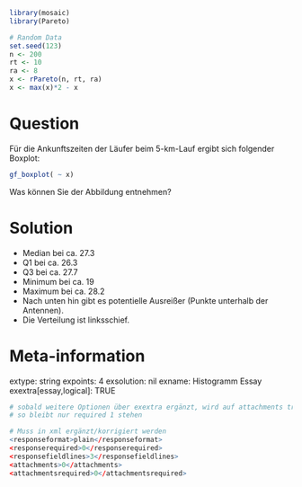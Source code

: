 ```r
library(mosaic)
library(Pareto)
```


```r
# Random Data
set.seed(123)
n <- 200
rt <- 10
ra <- 8
x <- rPareto(n, rt, ra)
x <- max(x)*2 - x
```


Question
========

Für die Ankunftszeiten der Läufer beim 5-km-Lauf ergibt sich folgender Boxplot:

```r
gf_boxplot( ~ x)
```

Was können Sie der Abbildung entnehmen?

Solution
========

- Median bei ca. 27.3
- Q1 bei ca. 26.3
- Q3 bei ca. 27.7
- Minimum bei ca. 19
- Maximum bei ca. 28.2
- Nach unten hin gibt es potentielle Ausreißer (Punkte unterhalb der Antennen).
- Die Verteilung ist linksschief.

Meta-information
================
extype: string
expoints: 4
exsolution: nil
exname: Histogramm Essay
exextra[essay,logical]: TRUE

```r
# sobald weitere Optionen über exextra ergänzt, wird auf attachments true umgeschaltet
# so bleibt nur required 1 stehen

# Muss in xml ergänzt/korrigiert werden
<responseformat>plain</responseformat>
<responserequired>0</responserequired>
<responsefieldlines>3</responsefieldlines>
<attachments>0</attachments>
<attachmentsrequired>0</attachmentsrequired>

```

